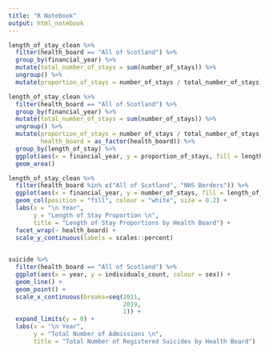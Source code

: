 ```yaml
---
title: "R Notebook"
output: html_notebook
---
```



```r
length_of_stay_clean %>%
  filter(health_board == "All of Scotland") %>%
  group_by(financial_year) %>% 
  mutate(total_number_of_stays = sum(number_of_stays)) %>% 
  ungroup() %>% 
  mutate(proportion_of_stays = number_of_stays / total_number_of_stays)
```


```r

length_of_stay_clean %>%
  filter(health_board == "All of Scotland") %>%
  group_by(financial_year) %>% 
  mutate(total_number_of_stays = sum(number_of_stays)) %>% 
  ungroup() %>% 
  mutate(proportion_of_stays = number_of_stays / total_number_of_stays,
         health_board = as_factor(health_board)) %>% 
  group_by(length_of_stay) %>% 
  ggplot(aes(x = financial_year, y = proportion_of_stays, fill = length_of_stay)) +
  geom_area()
```


```r
length_of_stay_clean %>% 
  filter(health_board %in% c("All of Scotland", "NHS Borders")) %>%
  ggplot(aes(x = financial_year, y = number_of_stays, fill = length_of_stay)) +
  geom_col(position = "fill", colour = "white", size = 0.2) +
  labs(x = "\n Year",
       y = "Length of Stay Proportion \n",
       title = "Length of Stay Proportions by Health Board") +
  facet_wrap(~ health_board) +
  scale_y_continuous(labels = scales::percent)
  
```
```r
suicide %>% 
  filter(health_board == "All of Scotland") %>%
  ggplot(aes(x = year, y = individuals_count, colour = sex)) +
  geom_line() +
  geom_point() +
  scale_x_continuous(breaks=seq(2011,
                                2019,
                                1)) +
  expand_limits(y = 0) +
  labs(x = "\n Year",
       y = "Total Number of Admissions \n",
       title = "Total Number of Registered Suicides by Health Board")
```

